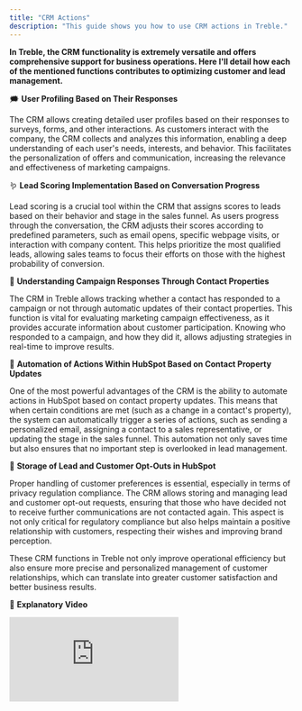 ```yaml
---
title: "CRM Actions"
description: "This guide shows you how to use CRM actions in Treble."
---
```


**In Treble, the CRM functionality is extremely versatile and offers comprehensive support for business operations. Here I'll detail how each of the mentioned functions contributes to optimizing customer and lead management.**

🗯️ **User Profiling Based on Their Responses**

The CRM allows creating detailed user profiles based on their responses to surveys, forms, and other interactions. As customers interact with the company, the CRM collects and analyzes this information, enabling a deep understanding of each user's needs, interests, and behavior. This facilitates the personalization of offers and communication, increasing the relevance and effectiveness of marketing campaigns.

🪱 **Lead Scoring Implementation Based on Conversation Progress**

Lead scoring is a crucial tool within the CRM that assigns scores to leads based on their behavior and stage in the sales funnel. As users progress through the conversation, the CRM adjusts their scores according to predefined parameters, such as email opens, specific webpage visits, or interaction with company content. This helps prioritize the most qualified leads, allowing sales teams to focus their efforts on those with the highest probability of conversion.

🍄 **Understanding Campaign Responses Through Contact Properties**

The CRM in Treble allows tracking whether a contact has responded to a campaign or not through automatic updates of their contact properties. This function is vital for evaluating marketing campaign effectiveness, as it provides accurate information about customer participation. Knowing who responded to a campaign, and how they did it, allows adjusting strategies in real-time to improve results.

📒 **Automation of Actions Within HubSpot Based on Contact Property Updates**

One of the most powerful advantages of the CRM is the ability to automate actions in HubSpot based on contact property updates. This means that when certain conditions are met (such as a change in a contact's property), the system can automatically trigger a series of actions, such as sending a personalized email, assigning a contact to a sales representative, or updating the stage in the sales funnel. This automation not only saves time but also ensures that no important step is overlooked in lead management.

🎈 **Storage of Lead and Customer Opt-Outs in HubSpot**

Proper handling of customer preferences is essential, especially in terms of privacy regulation compliance. The CRM allows storing and managing lead and customer opt-out requests, ensuring that those who have decided not to receive further communications are not contacted again. This aspect is not only critical for regulatory compliance but also helps maintain a positive relationship with customers, respecting their wishes and improving brand perception.

These CRM functions in Treble not only improve operational efficiency but also ensure more precise and personalized management of customer relationships, which can translate into greater customer satisfaction and better business results.

🥁 **Explanatory Video**

<div class="loom-video"><iframe src="https://www.loom.com/embed/f4da420dbd44465ea14ae38fa9bb4e18?sid=ad077c7a-e92f-48c6-94b1-541898df6892" frameborder="0" webkitallowfullscreen mozallowfullscreen allowfullscreen></iframe></div> 